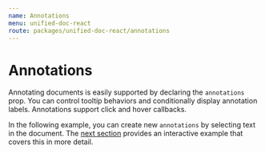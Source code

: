 ```yaml
---
name: Annotations
menu: unified-doc-react
route: packages/unified-doc-react/annotations
---
```




# Annotations

Annotating documents is easily supported by declaring the `annotations` prop. You can control tooltip behaviors and conditionally display annotation labels. Annotations support click and hover callbacks.

In the following example, you can create new `annotations` by selecting text in the document. The [next section](./controlled-annotations) provides an interactive example that covers this in more detail.

<AnnotationsExample />
